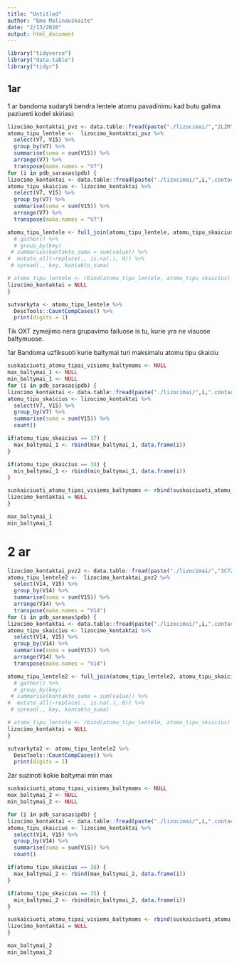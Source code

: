 ```yaml
---
title: "Untitled"
author: "Ema Malinauskaite"
date: "2/13/2020"
output: html_document
---
```


```r
library("tidyverse")
library("data.table")
library("tidyr")
```

## 1ar
1 ar bandoma sudaryti bendra lentele atomu pavadinimu kad butu galima paziureti kodel skiriasi:
```r
lizocimo_kontaktai_pvz <- data.table::fread(paste("./lizocimai/","2LZM",".contacts.interatom.table", sep = ""))
atomu_tipu_lentele <-  lizocimo_kontaktai_pvz %>% 
  select(V7, V15) %>% 
  group_by(V7) %>% 
  summarise(suma = sum(V15)) %>% 
  arrange(V7) %>% 
  transpose(make.names = "V7")
for (i in pdb_sarasas$pdb) {
lizocimo_kontaktai <- data.table::fread(paste("./lizocimai/",i,".contacts.interatom.table", sep = ""))
atomu_tipu_skaicius <- lizocimo_kontaktai %>% 
  select(V7, V15) %>% 
  group_by(V7) %>% 
  summarise(suma = sum(V15)) %>% 
  arrange(V7) %>% 
  transpose(make.names = "V7")

atomu_tipu_lentele <- full_join(atomu_tipu_lentele, atomu_tipu_skaicius) 
  # gather() %>%
  # group_by(key) 
 # summarise(kontakto_suma = sum(value)) %>%
#  mutate_all(~replace(., is.na(.), 0)) %>%
 # spread(., key, kontakto_suma)

# atomu_tipu_lentele <- rbind(atomu_tipu_lentele, atomu_tipu_skaicius)
lizocimo_kontaktai = NULL
}
```

```r
sutvarkyta <- atomu_tipu_lentele %>%
  DescTools::CountCompCases() %>%
  print(digits = 1) 
``` 
Tik OXT zymejimo nera grupavimo failuose is tu, kurie yra ne visuose baltymuose.

1ar
Bandoma uzfiksuoti kurie baltymai turi maksimalu atomu tipu skaiciu
```r
suskaiciuoti_atomu_tipai_visiems_baltymams <- NULL
max_baltymai_1 <- NULL
min_baltymai_1 <- NULL
for (i in pdb_sarasas$pdb) {
lizocimo_kontaktai <- data.table::fread(paste("./lizocimai/",i,".contacts.interatom.table", sep = ""))
atomu_tipu_skaicius <- lizocimo_kontaktai %>% 
  select(V7, V15) %>% 
  group_by(V7) %>% 
  summarise(suma = sum(V15)) %>% 
  count()

if(atomu_tipu_skaicius == 37) {
  max_baltymai_1 <- rbind(max_baltymai_1, data.frame(i))
}

if(atomu_tipu_skaicius == 34) {
  min_baltymai_1 <- rbind(min_baltymai_1, data.frame(i))
}

suskaiciuoti_atomu_tipai_visiems_baltymams <- rbind(suskaiciuoti_atomu_tipai_visiems_baltymams, atomu_tipu_skaicius)
lizocimo_kontaktai = NULL
}
```

```r
max_baltymai_1
min_baltymai_1
```

# 2 ar

```r
lizocimo_kontaktai_pvz2 <- data.table::fread(paste("./lizocimai/","3C7Z",".contacts.interatom.table", sep = ""))
atomu_tipu_lentele2 <-  lizocimo_kontaktai_pvz2 %>% 
  select(V14, V15) %>% 
  group_by(V14) %>% 
  summarise(suma = sum(V15)) %>% 
  arrange(V14) %>% 
  transpose(make.names = "V14")
for (i in pdb_sarasas$pdb) {
lizocimo_kontaktai <- data.table::fread(paste("./lizocimai/",i,".contacts.interatom.table", sep = ""))
atomu_tipu_skaicius <- lizocimo_kontaktai %>% 
  select(V14, V15) %>% 
  group_by(V14) %>% 
  summarise(suma = sum(V15)) %>% 
  arrange(V14) %>% 
  transpose(make.names = "V14")

atomu_tipu_lentele2 <- full_join(atomu_tipu_lentele2, atomu_tipu_skaicius) 
  # gather() %>%
  # group_by(key) 
 # summarise(kontakto_suma = sum(value)) %>%
#  mutate_all(~replace(., is.na(.), 0)) %>%
 # spread(., key, kontakto_suma)

# atomu_tipu_lentele <- rbind(atomu_tipu_lentele, atomu_tipu_skaicius)
lizocimo_kontaktai = NULL
}
```

```r
sutvarkyta2 <- atomu_tipu_lentele2 %>%
  DescTools::CountCompCases() %>%
  print(digits = 1) 
```
2ar suzinoti kokie baltymai min max
```r
suskaiciuoti_atomu_tipai_visiems_baltymams <- NULL
max_baltymai_2 <- NULL
min_baltymai_2 <- NULL

for (i in pdb_sarasas$pdb) {
lizocimo_kontaktai <- data.table::fread(paste("./lizocimai/",i,".contacts.interatom.table", sep = ""))
atomu_tipu_skaicius <- lizocimo_kontaktai %>% 
  select(V14, V15) %>% 
  group_by(V14) %>% 
  summarise(suma = sum(V15)) %>% 
  count()

if(atomu_tipu_skaicius == 38) {
  max_baltymai_2 <- rbind(max_baltymai_2, data.frame(i))
}

if(atomu_tipu_skaicius == 35) {
  min_baltymai_2 <- rbind(min_baltymai_2, data.frame(i))
}

suskaiciuoti_atomu_tipai_visiems_baltymams <- rbind(suskaiciuoti_atomu_tipai_visiems_baltymams, atomu_tipu_skaicius)
lizocimo_kontaktai = NULL
}
```

```r
max_baltymai_2
min_baltymai_2
```

